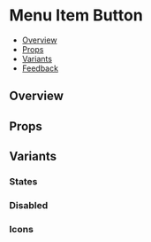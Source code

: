 
<Meta of={MenuItemButtonStories} />

# Menu Item Button

- [Overview](#overview)
- [Props](#props)
- [Variants](#variants)
- [Feedback](#feedback)

## Overview

<Canvas>
  <Story of={MenuItemButtonStories.Overview} />
</Canvas>

## Props

<PropsTable />

<TipMenuGridItem />

## Variants

### States

<Canvas>
  <Story of={MenuItemButtonStories.States} />
</Canvas>

### Disabled

<Canvas>
  <Story of={MenuItemButtonStories.Disabled} />
</Canvas>

### Icons

<Canvas>
  <Story of={MenuItemButtonStories.Icons} />
</Canvas>
